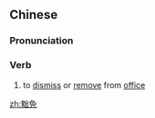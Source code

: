 ==Chinese==
{{zh-forms}}

===Pronunciation===
{{zh-pron
|m=chùmiǎn
|cat=v
}}

===Verb===
{{zh-verb}}

# to [[dismiss]] or [[remove]] from [[office]]

[[zh:黜免]]